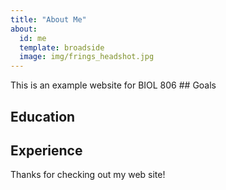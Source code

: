 ```yaml
---
title: "About Me"
about:
  id: me
  template: broadside
  image: img/frings_headshot.jpg
---
```


:::{#me}

This is an example website for BIOL 806
## Goals




## Education




## Experience

:::

Thanks for checking out my web site!
